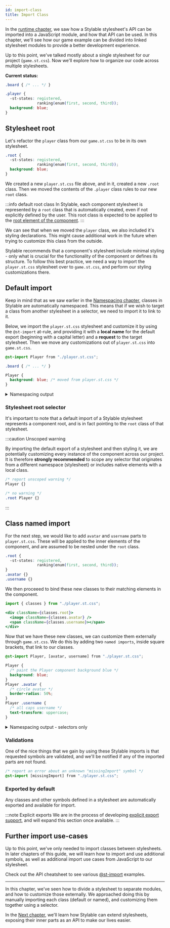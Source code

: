 ```yaml
---
id: import-class
title: Import Class
---
```



In the [runtime chapter](./runtime.md), we saw how a Stylable stylesheet's API can be imported into a JavaScript module, and how that API can be used. In this chapter, we'll see how our game example can be divided into linked stylesheet modules to provide a better development experience.

<!-- - here we'll focus on importing symbols across stylesheets, and how to import stuff from javascript to Stylable stylesheets -->

Up to this point, we've talked mostly about a single stylesheet for our project (`game.st.css`). Now we'll explore how to organize our code across multiple stylesheets.

**Current status:**

<!-- prettier-ignore-start -->
```css title="game.st.css"
.board { /* ... */ }

.player {
  -st-states: registered, 
              ranking(enum(first, second, third));
  background: blue;
}
```
<!-- prettier-ignore-end -->

## Stylesheet root

Let's refactor the `player` class from our `game.st.css` to be in its own stylesheet.

<!-- prettier-ignore-start -->
```css title="player.st.css"
.root {
  -st-states: registered,
              ranking(enum(first, second, third));
  background: blue;
}
```

<!-- prettier-ignore-end -->

We created a new `player.st.css` file above, and in it, created a new `.root` class. Then we moved the contents of the `.player` class rules to our new `root` class.

:::info default root class
In Stylable, each component stylesheet is represented by a `root` class that is automatically created, even if not explicitly defined by the user. This root class is expected to be applied to the [root element of the component](../../references/root.md#examples).
:::

<!-- TODO: might be nice to have an example component jsx here too -->

We can see that when we moved the `player` class, we also included it's styling declarations. This might cause additional work in the future when trying to customize this class from the outside.

Stylable recommends that a component's stylesheet include minimal styling - only what is crucial for the functionality of the component or defines its structure. To follow this best practice, we need a way to import the `player.st.css` stylesheet over to `game.st.css`, and perform our styling customizations there.

## Default import

Keep in mind that as we saw earlier in the [Namespacing chapter](./namespace.md#supported-symbols), classes in Stylable are automatically namespaced. This means that if we wish to target a class from another stylesheet in a selector, we need to import it to link to it.

Below, we import the `player.st.css` stylesheet and customize it by using the `@st-import` at-rule, and providing it with a **local name** for the default export (beginning with a capital letter) and a **request** to the target stylesheet. Then we move any customizations out of `player.st.css` into `game.st.css`.

<!-- prettier-ignore-start -->
```css title="game.st.css - moved player customization"
@st-import Player from "./player.st.css";

.board { /* ... */ }

Player {
  background: blue; /* moved from player.st.css */
}
```

<details>
    <summary>
    Namespacing output
    </summary>
    <CodeBlock title="game.st.css" language="css">
    {`@st-import Player from "./player.st.css";  
 
/* namespaced locally */
.game__board { /* ... */ } 
  
/* namespaced by player.st.css */
.player__root {            
  background: blue;
}`}
    </CodeBlock>
</details>

<!-- prettier-ignore-end -->

### Stylesheet root selector

It's important to note that a default import of a Stylable stylesheet represents a component root, and is in fact pointing to the `root` class of that stylesheet.

:::caution Unscoped warning

By importing the default export of a stylesheet and then styling it, we are potentially customizing every instance of the component across our project. It is therefore **strongly recommended** to scope any selector that originates from a different namespace (stylesheet) or includes native elements with a local class.

<!-- prettier-ignore-start -->
```css
/* report unscoped warning */
Player {}

/* no warning */
.root Player {}
```
<!-- prettier-ignore-end -->

:::

## Class named import

For the next step, we would like to add `avatar` and `username` parts to `player.st.css`. These will be applied to the inner elements of the component, and are assumed to be nested under the `root` class.

<!-- prettier-ignore-start -->
```css title="player.st.css - added avatar and username"
.root {
  -st-states: registered,
              ranking(enum(first, second, third));
}
.avatar {}
.username {}
```
<!-- prettier-ignore-end -->

We then proceeed to bind these new classes to their matching elements in the component.

<!-- prettier-ignore-start -->
```jsx title="player.jsx - bind avatar and username"
import { classes } from "./player.st.css";

<div className={classes.root}>
  <image className={classes.avatar} />
  <span className={classes.username}></span>
</div>
```
<!-- prettier-ignore-end -->

Now that we have these new classes, we can customize them externally through `game.st.css`. We do this by adding two `named imports`, inside square brackets, that link to our classes.

<!-- prettier-ignore-start -->
```css title="game.st.css - player customization"
@st-import Player, [avatar, username] from "./player.st.css";

Player {
  /* paint the Player component background blue */
  background: blue;
}
Player .avatar {
  /* circle avatar */
  border-radius: 50%;
}
Player .username {
  /* all caps username */
  text-transform: uppercase;
}
```

<details>
    <summary>
    Namespacing output - selectors only
    </summary>
    <CodeBlock title="game.st.css" language="css">
    {`@st-import Player, [avatar, username] from "./player.st.css";  
 
.player__root {}
.player__root .player__avatar {}
.player__root .player__username {}`}
    </CodeBlock>
</details>

<!-- prettier-ignore-end -->

### Validations

One of the nice things that we gain by using these Stylable imports is that requested symbols are validated, and we'll be notified if any of the imported parts are not found.

```css title="game.st.css - missing import"
/* report an error about an unknown "missingImport" symbol */
@st-import [missingImport] from "./player.st.css";
```

### Exported by default

Any classes and other symbols defined in a stylesheet are automatically exported and available for import.

:::note Explicit exports
We are in the process of developing [explicit export support](https://github.com/wix/stylable/issues/2604), and will expand this section once available.
:::

## Further import use-cases

Up to this point, we've only needed to import classes between stylesheets. In later chapters of this guide, we will learn how to import and use additional symbols, as well as additional import use cases from JavaScript to our stylesheet.

Check out the API cheatsheet to see various [@st-import](../../references/cheatsheet#module-system) examples.

---

In this chapter, we've seen how to divide a stylesheet to separate modules, and how to customize those externally. We approached doing this by manually importing each class (default or named), and customizing them together using a selector.

In the [Next chapter](./extend), we'll learn how Stylable can extend stylesheets, exposing their inner parts as an API to make our lives easier.
